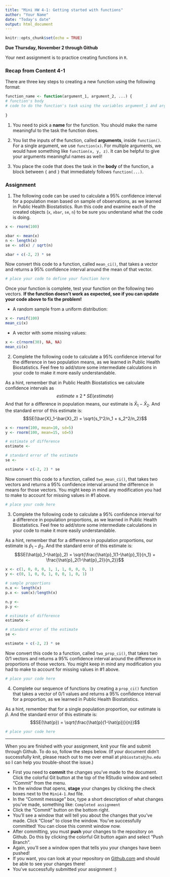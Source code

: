 ```yaml
---
title: "Mini HW 4-1: Getting started with functions"
author: "Your Name"
date: "Today's date"
output: html_document
---
```


```r
knitr::opts_chunk$set(echo = TRUE)
```

**Due Thursday, November 2 through Github**

Your next assignment is to practice creating functions in `R`.

### Recap from Content 4-1

There are three key steps to creating a new function using the following format:
```r
function_name <- function(argument_1, argument_2, ...) {
# function's body
# code to do the function's task using the variables argument_1 and argument_2 from above
  
}
```

(1) You need to pick a **name** for the function. You should make the name meaningful to the task the function does.

(2) You list the inputs of the function, called **arguments**, inside `function()`. For a single argument, we use `function(x)`.  For multiple arguments, we would have something like `function(x, y, z)`.  It can be helpful to give your arguments meaningful names as well!

(3) You place the code that does the task in the **body** of the function, a block between `{` and `}` that immediately follows `function(...)`.

### Assignment

1. The following code can be used to calculate a 95% confidence interval for a population mean based on sample of observations, as we learned in Public Health Biostatistics. Run this code and examine each of the created objects (`x`, `xbar`, `se`, `n`) to be sure you understand what the code is doing.
```r
x <- rnorm(100)

xbar <- mean(x)
n <- length(x)
se <- sd(x) / sqrt(n)

xbar + c(-2, 2) * se
```

Now convert this code to a function, called `mean_ci()`, that takes a vector and returns a 95% confidence interval around the mean of that vector.
```r
# place your code to define your function here

```

Once your function is complete, test your function on the following two vectors.  **If the function doesn't work as expected, see if you can update your code above to fix the problem!**

* A random sample from a uniform distribution: 
```r
x <- runif(100)
mean_ci(x)
```

* A vector with some missing values:
```r
x <- c(rnorm(30), NA, NA)
mean_ci(x)
```

2. Complete the following code to calculate a 95% confidence interval for the difference in two population means, as we learned in Public Health Biostatistics.  Feel free to add/store some intermediate calculations in your code to make it more easily understandable.

As a hint, remember that in Public Health Biostatistics we calculate confidence intervals as 
$$
estimate \pm 2*SE(estimate)
$$
And that for a difference in population means, our estimate is $\bar{X}_1-\bar{X}_2$.  And the standard error of this estimate is: 
$$SE(\bar{X}_1-\bar{X}_2) = \sqrt{s_1^2/n_1 + s_2^2/n_2}$$

```r
x <- rnorm(100, mean=10, sd=5)
y <- rnorm(100, mean=15, sd=5)

# estimate of difference
estimate <- 

# standard error of the estimate
se <- 

estimate + c(-2, 2) * se
```

Now convert this code to a function, called `two_mean_ci()`, that takes two vectors and returns a 95% confidence interval around the difference in means for those vectors.  You might keep in mind any modification you had to make to account for missing values in #1 above.
```r
# place your code here

```

3. Complete the following code to calculate a 95% confidence interval for a difference in population proportions, as we learned in Public Health Biostatistics.  Feel free to add/store some intermediate calculations in your code to make it more easily understandable.

As a hint, remember that for a difference in population proportions, our estimate is $\hat{p}_1-\hat{p}_2$.  And the standard error of this estimate is: 
$$SE(\hat{p}_1-\hat{p}_2) = \sqrt{\frac{\hat{p}_1(1-\hat{p}_1)}{n_1} + \frac{\hat{p}_2(1-\hat{p}_2)}{n_2}}$$

```r
x <- c(1, 0, 0, 0, 1, 1, 1, 0, 0, 0, 1)
y <- c(0, 1, 0, 0, 1, 0, 0, 1, 0, 1)

# sample proportions
n.x <- length(x)
p.x <- sum(x)/length(x)

n.y <- 
p.y <- 

# estimate of difference
estimate <- 

# standard error of the estimate
se <- 

estimate + c(-2, 2) * se
```

Now convert this code to a function, called `two_prop_ci()`, that takes two 0/1 vectors and returns a 95% confidence interval around the difference in proportions  of those vectors.  You might keep in mind any modification you had to make to account for missing values in #1 above.
```r
# place your code here

```

4. Complete our sequence of functions by creating a `prop_ci()` function that takes a vector of 0/1 values and returns a 95% confidence interval for a proportion, as we learned in Public Health Biostatistics.

As a hint, remember that for a single population proportion, our estimate is $\hat{p}$.  And the standard error of this estimate is: 
$$SE(\hat{p}) = \sqrt{\frac{\hat{p}(1-\hat{p})}{n}}$$

```r
# place your code here

```

___

When you are finished with your assignment, knit your file and submit through Github. To do so, follow the steps below.  (If your document didn't successfully knit, please reach out to me over email at `phbiostats@jhu.edu` so I can help you trouble-shoot the issue.)

* First you need to **commit** the changes you've made to the document.  Click the colorful Git button at the top of the RStudio window and select "Commit" from the menu.
* In the window that opens, **stage** your changes by clicking the check boxes next to the `Mini4-1.Rmd` file.
* In the "Commit message" box, type a short description of what changes you've made, something like: `Completed assignment`
* Click the "Commit" button on the bottom right.
* You'll see a window that will tell you about the changes that you've made.  Click "Close" to close the window.  You've successfully committed! You can close this commit window now.
* After committing, you must **push** your changes to the repository on Github.  Do this by clicking the colorful Git button again and select "Push Branch".  
* Again, you'll see a window open that tells you your changes have been pushed!
* If you want, you can look at your repository on [Github.com](https://github.com/) and should be able to see your changes there!  
* You've successfully submitted your assignment :)


